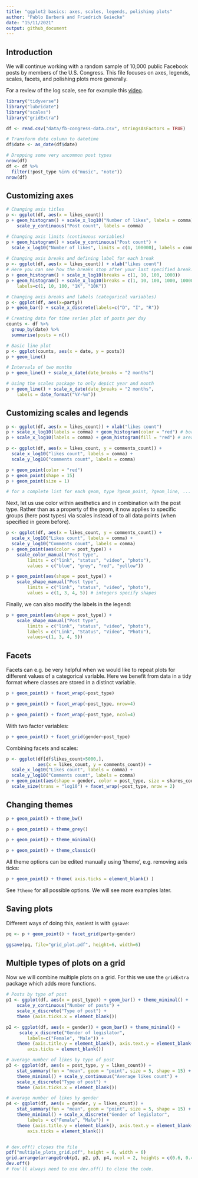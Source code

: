 ```yaml
---
title: "ggplot2 basics: axes, scales, legends, polishing plots"
author: "Pablo Barberá and Friedrich Geiecke"
date: "15/11/2021"
output: github_document
---
```


## Introduction

We will continue working with a random sample of 10,000 public Facebook posts by members of the U.S. Congress. This file focuses on axes, legends, scales, facets, and polishing plots more generally.

For a review of the log scale, see for example this [video](https://www.youtube.com/watch?v=sBhEi4L91Sg).

```r
library("tidyverse")
library("lubridate")
library("scales")
library("gridExtra")
```

```r
df <- read.csv("data/fb-congress-data.csv", stringsAsFactors = TRUE)

# Transform date column to datetime
df$date <- as_date(df$date)

# Dropping some very uncommon post types
nrow(df)
df <- df %>%
  filter(!post_type %in% c("music", "note"))
nrow(df)
```

## Customizing axes

```r

# Changing axis titles
p <- ggplot(df, aes(x = likes_count))
p + geom_histogram() + scale_x_log10("Number of likes", labels = comma) +
    scale_y_continuous("Post count", labels = comma)

# Changing axis limits (continuous variables)
p + geom_histogram() + scale_y_continuous("Post count") +
  scale_x_log10("Number of likes", limits = c(1, 100000), labels = comma)
    
# Changing axis breaks and defining label for each break
p <- ggplot(df, aes(x = likes_count)) + xlab("likes count")
# Here you can see how the breaks stop after your last specified break.
p + geom_histogram() + scale_x_log10(breaks = c(1, 10, 100, 1000))
p + geom_histogram() + scale_x_log10(breaks = c(1, 10, 100, 1000, 10000),
    labels=c(1, 10, 100, "1K", "10K"))

# Changing axis breaks and labels (categorical variables)
p <- ggplot(df, aes(x=party))
p + geom_bar() + scale_x_discrete(labels=c("D", "I", "R"))

# Creating data for time series plot of posts per day
counts <- df %>%
  group_by(date) %>% 
  summarise(posts = n())

# Basic line plot
p <- ggplot(counts, aes(x = date, y = posts))
p + geom_line()

# Intervals of two months
p + geom_line() + scale_x_date(date_breaks = "2 months")

# Using the scales package to only depict year and month
p + geom_line() + scale_x_date(date_breaks = "2 months", 
    labels = date_format("%Y-%m"))
```

## Customizing scales and legends

```r
p <- ggplot(df, aes(x = likes_count)) + xlab("likes count")
p + scale_x_log10(labels = comma) + geom_histogram(color = "red") # border of geoms
p + scale_x_log10(labels = comma) + geom_histogram(fill = "red") # area of geoms

p <- ggplot(df, aes(x = likes_count, y = comments_count)) +
  scale_x_log10("likes count", labels = comma) +
  scale_y_log10("comments count", labels = comma)

p + geom_point(color = "red")
p + geom_point(shape = 15)
p + geom_point(size = 1)

# for a complete list for each geom, type ?geom_point, ?geom_line, ...
```

Next, let us use color within aesthetics and in combination with the post type. Rather than as a property of the geom, it now applies to specific groups (here post types) via scales  instead of to all data points (when specified in geom before).

```r
p <- ggplot(df, aes(x = likes_count, y = comments_count)) +
  scale_x_log10("Likes count", labels = comma) +
  scale_y_log10("Comments count", labels = comma)
p + geom_point(aes(color = post_type)) +
    scale_color_manual("Post type",
        limits = c("link", "status", "video", "photo"),
        values = c("blue", "grey", "red", "yellow"))

p + geom_point(aes(shape = post_type)) +
    scale_shape_manual("Post type",
        limits = c("link", "status", "video", "photo"),
        values = c(1, 3, 4, 5)) # integers specify shapes
```

Finally, we can also modify the labels in the legend:

```r
p + geom_point(aes(shape = post_type)) +
    scale_shape_manual("Post type",
        limits = c("link", "status", "video", "photo"),
        labels = c("Link", "Status", "Video", "Photo"),
        values=c(1, 3, 4, 5))
```

## Facets

Facets can e.g. be very helpful when we would like to repeat plots for different values of a categorical variable. Here we benefit from data in a tidy format where classes are stored in a distinct variable.

```r
p + geom_point() + facet_wrap(~post_type)

p + geom_point() + facet_wrap(~post_type, nrow=4)

p + geom_point() + facet_wrap(~post_type, ncol=4)
```

With two factor variables:

```r
p + geom_point() + facet_grid(gender~post_type)
```

Combining facets and scales:

```r
p <- ggplot(df[df$likes_count>5000,], 
            aes(x = likes_count, y = comments_count)) +
  scale_x_log10("Likes count", labels = comma) +
  scale_y_log10("Comments count", labels = comma)
p + geom_point(aes(shape = gender, color = post_type, size = shares_count)) +
  scale_size(trans = "log10") + facet_wrap(~post_type, nrow = 2)  
```


## Changing themes

```r
p + geom_point() + theme_bw()

p + geom_point() + theme_grey()

p + geom_point() + theme_minimal()

p + geom_point() + theme_classic()
```

All theme options can be edited manually using 'theme', e.g. removing axis ticks:

```r
p + geom_point() + theme( axis.ticks = element_blank() )
```

See `?theme` for all possible options. We will see more examples later.

## Saving plots

Different ways of doing this, easiest is with `ggsave`:

```r
pq <- p + geom_point() + facet_grid(party~gender)

ggsave(pq, file="grid_plot.pdf", height=6, width=6)
```

## Multiple types of plots on a grid

Now we will combine multiple plots on a grid. For this we use the `gridExtra` package which adds more functions.

```r
# Posts by type of post
p1 <- ggplot(df, aes(x = post_type)) + geom_bar() + theme_minimal() +
    scale_y_continuous("Number of posts") + 
    scale_x_discrete("Type of post") +
    theme (axis.ticks.x = element_blank())

p2 <- ggplot(df, aes(x = gender)) + geom_bar() + theme_minimal() +
     scale_x_discrete("Gender of legislator", 
        labels=c("Female", "Male")) +   
    theme (axis.title.y = element_blank(), axis.text.y = element_blank(),
        axis.ticks = element_blank())

# average number of likes by type of post
p3 <- ggplot(df, aes(x = post_type, y = likes_count)) + 
    stat_summary(fun = "mean", geom = "point", size = 5, shape = 15) +
    theme_minimal() + scale_y_continuous("Average likes count") +
    scale_x_discrete("Type of post") +
    theme (axis.ticks.x = element_blank()) 

# average number of likes by gender
p4 <- ggplot(df, aes(x = gender, y = likes_count)) + 
    stat_summary(fun = "mean", geom = "point", size = 5, shape = 15) +
    theme_minimal() + scale_x_discrete("Gender of legislator", 
        labels = c("Female", "Male")) +   
    theme (axis.title.y = element_blank(), axis.text.y = element_blank(),
        axis.ticks = element_blank())


# dev.off() closes the file
pdf("multiple_plots_grid.pdf", height = 6, width = 6)
grid.arrange(arrangeGrob(p1, p2, p3, p4, ncol = 2, heights = c(0.6, 0.4)))
dev.off()
# You'll always need to use dev.off() to close the code.
```
